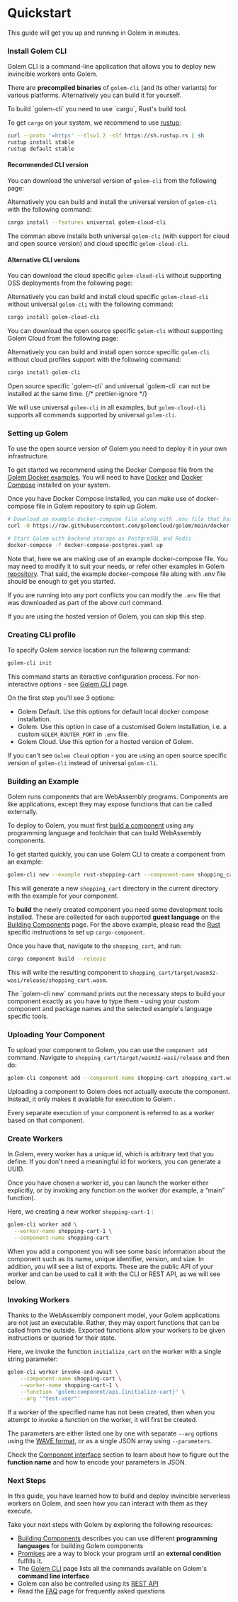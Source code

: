 
# Quickstart

This guide will get you up and running in Golem in minutes.

### Install Golem CLI

Golem CLI is a command-line application that allows you to deploy new invincible workers onto Golem.

There are **precompiled binaries** of `golem-cli` (and its other variants) for various platforms. Alternatively you can build it for yourself.

<Callout type="info">
To build `golem-cli` you need to use `cargo`, Rust's build tool.

To get `cargo` on your system, we recommend to use [rustup](https://rustup.rs/):

```bash filename="Terminal" copy
curl --proto '=https' --tlsv1.2 -sSf https://sh.rustup.rs | sh
rustup install stable
rustup default stable
```

</Callout>

#### Recommended CLI version

You can download the universal version of `golem-cli` from the following page:

<Cards num={1}>
  <Card
    title="Golem Cloud Releases"
    href="https://github.com/golemcloud/golem-cloud-releases/releases"
  />
</Cards>

Alternatively you can build and install the universal version of `golem-cli` with the following command:

```bash filename="Terminal" copy
cargo install --features universal golem-cloud-cli
```

The comman above installs both universal `golem-cli` (with support for cloud and open source version) and cloud specific `golem-cloud-cli`.

#### Alternative CLI versions

You can download the cloud specific `golem-cloud-cli` without supporting OSS deployments from the following page:

<Cards num={1}>
  <Card
    title="Golem Cloud Releases"
    href="https://github.com/golemcloud/golem-cloud-releases/releases"
  />
</Cards>

Alternatively you can build and install cloud specific `golem-cloud-cli` without universal `golem-cli` with the following command:

```bash filename="Terminal" copy
cargo install golem-cloud-cli
```

You can download the open source specific `golem-cli` without supporting Golem Cloud from the following page:

<Cards num={1}>
  <Card title="Golem Releases" href="https://github.com/golemcloud/golem/releases" />
</Cards>

Alternatively you can build and install open sorcce specific `golem-cli` without cloud profiles support with the following command:

```bash filename="Terminal" copy
cargo install golem-cli
```

<Callout type="info">
  Open source specific `golem-cli` and universal `golem-cli` can not be installed at the same time.
  {/* prettier-ignore */}

We will use universal `golem-cli` in all examples, but `golem-cloud-cli` supports all commands supported by universal `golem-cli`.

</Callout>

### Setting up Golem

To use the open source version of Golem you need to deploy it in your own infrastructure.

To get started we recommend using the Docker Compose file from the [Golem Docker examples](https://github.com/golemcloud/golem/blob/main/docker-examples/docker-compose-.yaml). You will need to have [Docker](https://docs.docker.com/get-docker/) and [Docker Compose](https://docs.docker.com/compose/install/) installed on your system.

Once you have Docker Compose installed, you can make use of docker-compose file in Golem repository to spin up Golem.

```bash filename="Terminal" copy
# Download an example docker-compose file along with .env file that has a few common configurations
curl -O https://raw.githubusercontent.com/golemcloud/golem/main/docker-examples/docker-compose-postgres.yaml -O  https://raw.githubusercontent.com/golemcloud/golem/main/docker-examples/.env

# Start Golem with backend storage as PostgreSQL and Redis
docker-compose -f docker-compose-postgres.yaml up
```

Note that, here we are making use of an example docker-compose file. You may need to modify it to suit your needs,
or refer other examples in Golem [repository](https://github.com/golemcloud/golem/tree/main/docker-examples).
That said, the example docker-compose file along with .env file should be enough to get you started.

If you are running into any port conflicts you can modify the `.env` file that was downloaded as part of the above curl command.

<Callout type="info">If you are using the hosted version of Golem, you can skip this step.</Callout>

### Creating CLI profile

To specify Golem service location run the following command:

```bash filename="Terminal" copy
golem-cli init
```

This command starts an iteractive configuration process. For non-interactive options - see [Golem CLI](/docs/golem-cli) page.

On the first step you'll see 3 options:

- Golem Default. Use this options for default local docker compose installation.
- Golem. Use this option in case of a customised Golem installation, i.e. a custom `GOLEM_ROUTER_PORT` in `.env` file.
- Golem Cloud. Use this option for a hosted version of Golem.

If you can't see `Golem Cloud` option - you are using an open source specific version of `golem-cli` instead of universal `golem-cli`.

### Building an Example

Golem runs components that are WebAssembly programs. Components are like applications, except they may expose functions that can be called externally.

To deploy to Golem, you must first [build a component](/docs/building-components) using any programming language and toolchain that can build WebAssembly components.

To get started quickly, you can use Golem CLI to create a component from an example:

```bash filename="Terminal" copy
golem-cli new --example rust-shopping-cart --component-name shopping_cart
```

This will generate a new `shopping_cart` directory in the current directory with the example for your component.

To **build** the newly created component you need some development tools installed. These are collected for each supported **guest language** on the [Building Components](/docs/building-components) page. For the above example, please read the [Rust](/docs/building-components/tier-1/rust) specific instructions to set up `cargo-component`.

Once you have that, navigate to the `shopping_cart`, and run:

```bash filename="Terminal" copy
cargo component build --release
```

This will write the resulting component to `shopping_cart/target/wasm32-wasi/release/shopping_cart.wasm`.

<Callout>
  The `golem-cli new` command prints out the necessary steps to build your component exactly as you
  have to type them - using your custom component and package names and the selected example's
  language specific tools.
</Callout>

### Uploading Your Component

To upload your component to Golem, you can use the `component add` command. Navigate to `shopping_cart/target/wasm32-wasi/release` and then do:

```bash filename="Terminal" copy
golem-cli component add --component-name shopping-cart shopping_cart.wasm
```

Uploading a component to Golem does not actually execute the component. Instead, it only makes it available for execution to Golem
.

Every separate execution of your component is referred to as a _worker_ based on that component.

### Create Workers

In Golem, every worker has a unique id, which is arbitrary text that you define. If you don't need a meaningful id for workers, you can generate a UUID.

Once you have chosen a worker id, you can launch the worker either explicitly, or by invoking any function on the worker (for example, a “main” function).

Here, we creating a new worker `shopping-cart-1` :

```bash filename="Terminal" copy
golem-cli worker add \
  --worker-name shopping-cart-1 \
  --component-name shopping-cart
```

When you add a component you will see some basic information about the component such as its name, unique identifier, version, and size. In addition, you will see a list of exports. These are the public API of your worker and can be used to call it with the CLI or REST API, as we will see below.

### Invoking Workers

Thanks to the WebAssembly component model, your Golem applications are not just an executable. Rather, they may export functions that can be called from the outside. Exported functions allow your workers to be given instructions or queried for their state.

Here, we invoke the function `initialize_cart` on the worker with a single string parameter:

```bash filename="Terminal" copy
golem-cli worker invoke-and-await \
    --component-name shopping-cart \
    --worker-name shopping-cart-1 \
    --function 'golem:component/api.{initialize-cart}' \
    --arg '"test-user"'
```

If a worker of the specified name has not been created, then when you attempt to invoke a function on the worker, it will first be created.

The parameters are either listed one by one with separate `--arg` options using the [WAVE format](https://github.com/lann/wasm-wave), or as a single JSON array using `--parameters`.

Check the [Component interface](/docs/component-interface) section to learn about how to figure out the **function name** and how to encode your parameters in JSON.

### Next Steps

In this guide, you have learned how to build and deploy invincible serverless workers on Golem, and seen how you can interact with them as they execute.

Take your next steps with Golem by exploring the following resources:

- [Building Components](/docs/building-component) describes you can use different **programming languages** for building Golem components
- [Promises](/docs/promises) are a way to block your program until an **external condition** fulfills it.
- The [Golem CLI](/docs/golem-cli) page lists all the commands available on Golem's **command line interface**
- Golem can also be controlled using its [REST API](/docs/rest-api)
- Read the [FAQ](/docs/faq) page for frequently asked questions
